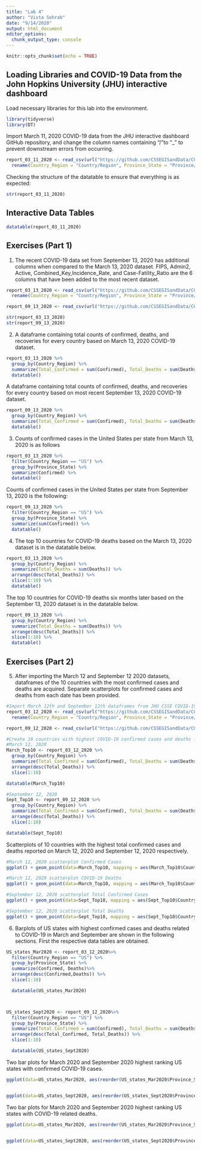 ```yaml
---
title: "Lab 4"
author: "Vista Sohrab"
date: "9/14/2020"
output: html_document
editor_options: 
  chunk_output_type: console
---
```


```r
knitr::opts_chunk$set(echo = TRUE)
```

## Loading Libraries and COVID-19 Data from the John Hopkins University (JHU) interactive dashboard

Load necessary libraries for this lab into the environment.
```r
library(tidyverse)
library(DT)
```

Import March 11, 2020 COVID-19 data from the JHU interactive dashboard GitHub repository, and change the column names containing "/"to "_" to prevent downstream errors from occurring.
```r
report_03_11_2020 <- read_csv(url("https://github.com/CSSEGISandData/COVID-19/raw/master/csse_covid_19_data/csse_covid_19_daily_reports/03-11-2020.csv")) %>% 
  rename(Country_Region = "Country/Region", Province_State = "Province/State")
```

Checking the structure of the datatable to ensure that everything is as expected:

```r
str(report_03_11_2020)
```

## Interactive Data Tables

```r
datatable(report_03_11_2020)
```

## Exercises (Part 1)

1) The recent COVID-19 data set from September 13, 2020 has additional columns when compared to the March 13, 2020 dataset. FIPS, Admin2, Active, Combined_Key,Incidence_Rate, and Case-Fatility_Ratio are the 6 columns that have been added to the most recent dataset. 
```r
report_03_13_2020 <- read_csv(url("https://github.com/CSSEGISandData/COVID-19/raw/master/csse_covid_19_data/csse_covid_19_daily_reports/03-13-2020.csv")) %>% 
  rename(Country_Region = "Country/Region", Province_State = "Province/State")

report_09_13_2020 <- read_csv(url("https://github.com/CSSEGISandData/COVID-19/raw/master/csse_covid_19_data/csse_covid_19_daily_reports/09-13-2020.csv"))

str(report_03_13_2020)
str(report_09_13_2020)
```

2) A dataframe containing total counts of confirmed, deaths, and recoveries for every country based on March 13, 2020 COVID-19 dataset.

```r
report_03_13_2020 %>% 
  group_by(Country_Region) %>% 
  summarize(Total_Confirmed = sum(Confirmed), Total_Deaths = sum(Deaths), Total_Recovered = sum(Recovered)) %>% 
  datatable()
```

A dataframe containing total counts of confirmed, deaths, and recoveries for every country based on most recent September 13, 2020 COVID-19 dataset.

```r
report_09_13_2020 %>% 
  group_by(Country_Region) %>% 
  summarize(Total_Confirmed = sum(Confirmed), Total_Deaths = sum(Deaths), Total_Recovered = sum(Recovered)) %>% 
  datatable()
```

3) Counts of confirmed cases in the United States per state from March 13, 2020 is as follows

```r
report_03_13_2020 %>% 
  filter(Country_Region == "US") %>% 
  group_by(Province_State) %>% 
  summarize(Confirmed) %>% 
  datatable()
```


Counts of confirmed cases in the United States per state from September 13, 2020 is the following:

```r
report_09_13_2020 %>% 
  filter(Country_Region == "US") %>% 
  group_by(Province_State) %>% 
  summarize(sum(Confirmed)) %>% 
  datatable()
```


4) The top 10 countries for COVID-19 deaths based on the March 13, 2020 dataset is in the datatable below.
```r
report_03_13_2020 %>% 
  group_by(Country_Region) %>% 
  summarize(Total_Deaths = sum(Deaths)) %>% 
  arrange(desc(Total_Deaths)) %>% 
  slice(1:10) %>% 
  datatable()
```

The top 10 countries for COVID-19 deaths six months later based on the September 13, 2020 dataset is in the datatable below.

```r
report_09_13_2020 %>% 
  group_by(Country_Region) %>% 
  summarize(Total_Deaths = sum(Deaths)) %>% 
  arrange(desc(Total_Deaths)) %>% 
  slice(1:10) %>% 
  datatable()
```

## Exercises (Part 2)

5) After importing the March 12 and September 12 2020 datasets, dataframes of the 10 countries with the most confirmed cases and deaths are acquired. Separate scatterplots for confirmed cases and deaths from each date has been provided.
```r
#Import March 12th and September 12th dataframes from JHU CSSE COVID-19 GitHub repository
report_03_12_2020 <- read_csv(url("https://github.com/CSSEGISandData/COVID-19/raw/master/csse_covid_19_data/csse_covid_19_daily_reports/03-12-2020.csv")) %>% 
  rename(Country_Region = "Country/Region", Province_State = "Province/State")

report_09_12_2020 <- read_csv(url("https://github.com/CSSEGISandData/COVID-19/raw/master/csse_covid_19_data/csse_covid_19_daily_reports/09-12-2020.csv"))
```


```r
#Create 10 countries with highest COVID-19 confirmed cases and deaths for the two different dates
#March 12, 2020
March_Top10 <- report_03_12_2020 %>% 
  group_by(Country_Region) %>% 
  summarize(Total_Confirmed = sum(Confirmed), Total_Deaths = sum(Deaths)) %>% 
  arrange(desc(Total_Deaths)) %>% 
  slice(1:10)

datatable(March_Top10)

#September 12, 2020
Sept_Top10 <- report_09_12_2020 %>% 
  group_by(Country_Region) %>% 
  summarize(Total_Confirmed = sum(Confirmed), Total_Deaths = sum(Deaths)) %>% 
  arrange(desc(Total_Deaths)) %>% 
  slice(1:10)

datatable(Sept_Top10)
```

Scatterplots of 10 countries with the highest total confirmed cases and deaths reported on March 12, 2020 and September 12, 2020 respectively.
```r
#March 12, 2020 scatterplot Confirmed Cases
ggplot() + geom_point(data=March_Top10, mapping = aes(March_Top10$Country_Region, March_Top10$Total_Confirmed)) + xlab("Country") + ylab("Total Confirmed") + ggtitle("Countries with Highest COVID-19 Confirmed Cases on 03/12/2020") + theme_bw()
```


```r
#March 12, 2020 scatterplot COVID-19 Deaths
ggplot() + geom_point(data=March_Top10, mapping = aes(March_Top10$Country_Region, March_Top10$Total_Deaths)) + xlab("Country") + ylab("Total Deaths") + ggtitle("Countries with Highest COVID-19 Deaths on 03/12/2020") + theme_bw()
```

```r
#September 12, 2020 scatterplot Total Confirmed Cases
ggplot() + geom_point(data=Sept_Top10, mapping = aes(Sept_Top10$Country_Region, Sept_Top10$Total_Confirmed)) + xlab("Country") + ylab("Total Confirmed") + ggtitle("Countries with Highest COVID-19 Confirmed Cases on 09/12/2020") + theme_bw()
```


```r
#September 12, 2020 scatterplot Total Deaths
ggplot() + geom_point(data=Sept_Top10, mapping = aes(Sept_Top10$Country_Region, Sept_Top10$Total_Deaths)) + xlab("Country") + ylab("Total Deaths") + ggtitle("Countries with Highest COVID-19 Deaths on 09/12/2020") + theme_bw()
```



6) Barplots of US states with highest confirmed cases and deaths related to COVID-19 in March and September are shown in the following sections. First the respective data tables are obtained. 
```r
US_states_Mar2020 <- report_03_12_2020%>% 
  filter(Country_Region == "US") %>% 
  group_by(Province_State) %>% 
  summarize(Confirmed, Deaths)%>% 
  arrange(desc(Confirmed,Deaths)) %>% 
  slice(1:10)

  datatable(US_states_Mar2020)



US_states_Sept2020 <- report_09_12_2020%>% 
  filter(Country_Region == "US") %>% 
  group_by(Province_State) %>% 
  summarize(Total_Confirmed = sum(Confirmed), Total_Deaths = sum(Deaths)) %>% 
  arrange(desc(Total_Confirmed, Total_Deaths)) %>% 
  slice(1:10)

  datatable(US_states_Sept2020)
```

Two bar plots for March 2020 and September 2020 highest ranking US states with confirmed COVID-19 cases. 
```r
ggplot(data=US_states_Mar2020, aes(reorder(US_states_Mar2020$Province_State,-US_states_Mar2020$Confirmed), US_states_Mar2020$Confirmed)) + geom_bar(stat= "identity") + xlab("US State") + ylab("Number of Confirmed Cases") + ggtitle("10 US States with Highest Confirmed COVID-19 Cases on 03/12/2020") + theme_bw()


ggplot(data=US_states_Sept2020, aes(reorder(US_states_Sept2020$Province_State,-US_states_Sept2020$Total_Confirmed), US_states_Sept2020$Total_Confirmed)) + geom_bar(stat= "identity") + xlab("US State") + ylab("Number of Confirmed Cases") + ggtitle("10 US States with Highest Confirmed COVID-19 Cases on 09/12/2020")+ theme_bw()
```

Two bar plots for March 2020 and September 2020 highest ranking US states with COVID-19 related deaths.

```r
ggplot(data=US_states_Mar2020, aes(reorder(US_states_Mar2020$Province_State,-US_states_Mar2020$Deaths), US_states_Mar2020$Deaths)) + geom_bar(stat="identity") + scale_x_discrete(drop = TRUE)+ xlab("US State") + ggtitle("10 US States with Highest COVID-19 Deaths on March 12, 2020") + ylab("Number of Deaths")+ theme_bw()


ggplot(data=US_states_Sept2020, aes(reorder(US_states_Sept2020$Province_State,-US_states_Sept2020$Total_Deaths), US_states_Sept2020$Total_Deaths)) + geom_bar(stat= "identity") + xlab("US State") + ylab("Number of Deaths") + ggtitle("10 US States with Highest COVID-19 Deaths on September 12, 2020") + theme_bw()
```

